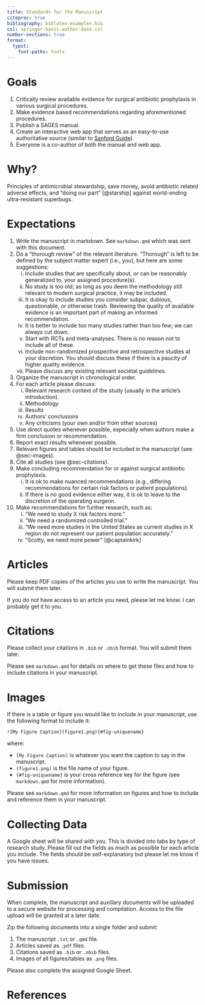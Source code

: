 ```yaml
---
title: Standards for the Manuscript
citeproc: true
bibliography: biblatex-examples.bib
csl: springer-basic-author-date.csl
number-sections: true
format: 
  typst:
    font-paths: fonts
---
```

```{=typst} 
#show link: set text(blue)
#show link: underline
#show raw: set text(font: "JetBrains Mono")
#show raw.where(block: false): set text(purple)
```
# Goals
1. Critically review available evidence for surgical antibiotic prophylaxis in various surgical procedures.
2. Make evidence based recommendations regarding aforementioned procedures.
3. Publish a SAGES manual.
4. Create an interactive web app that serves as an easy-to-use authoritative source (similar to [Sanford Guide](https://www.sanfordguide.com/)).
5. Everyone is a co-author of both the manual and web app.

# Why?
Principles of antimicrobial stewardship, save money, avoid antibiotic related adverse effects, and "doing our part" [@starship] against world-ending ultra-resistant superbugs.

# Expectations
1. Write the manuscript in markdown. See `markdown.qmd` which was sent with this document.
2. Do a "thorough review" of the relevant literature. "Thorough" is left to be defined by the subject matter expert (i.e., you), but here are some suggestions:
    i) Include studies that are specifically about, or can be reasonably generalized to, your assigned procedure(s).
    ii) No study is too old; as long as you deem the methodology still relevant to modern surgical practice, it may be included.
    iii) It is okay to include studies you consider subpar, dubious, questionable, or otherwise trash. Reviewing the quality of available evidence is an important part of making an informed recommendation.
    v) It is better to include too many studies rather than too few; we can always cut down.
    vi) Start with RCTs and meta-analyses. There is no reason not to include all of these.
    vii) Include non-randomized prospective and retrospective studies at your discretion. You should discuss these if there is a paucity of higher quality evidence.
    viii) Please discuss any existing relevant societal guidelines.
3. Organize the manuscript in chronological order.
3. For each article please discuss:
    i) Relevant research context of the study (usually in the article's introduction).
    ii) Methodology
    iii) Results
    iv) Authors' conclusions
    v) Any criticisms (your own and/or from other sources) 
3. Use direct quotes whenever possible, especially when authors make a firm conclusion or recommendation.
4. Report exact results whenever possible.
5. Relevant figures and tables should be included in the manuscript (see @sec-images).
6. Cite all studies (see @sec-citations).
7. Make concluding recommendation for or against surgical antibiotic prophylaxis.
    i) It is ok to make nuanced recommendations (e.g., differing recommendations for certain risk factors or patient populations).
    ii) If there is no good evidence either way, it is ok to leave to the discretion of the operating surgeon.
8. Make recommendations for further research, such as:
    i) "We need to study X risk factors more."
    ii) "We need a randomized controlled trial."
    iii) "We need more studies in the United States as current studies in X region do not represent our patient population accurately."
    iv) "Scotty, we need more power" [@captainkirk]

# Articles
Please keep PDF copies of the articles you use to write the manuscript. You will submit them later. 

:::{.callout-tip}
If you do not have access to an article you need, please let me know. I can probably get it to you.
:::

# Citations {#sec-citations}
Please collect your citations in `.bib` or `.nbib` format. You will submit them later.

Please see `markdown.qmd` for details on where to get these files and how to include citations in your manuscript.

# Images {#sec-images}
If there is a table or figure you would like to include in your manuscript, use the following format to include it:

```
![My Figure Caption](figure1.png){#fig-uniquename}
```
where:

- `[My Figure Caption]` is whatever you want the caption to say in the manuscript.
- `(figure1.png)` is the file name of your figure.
- `{#fig-uniquename}` is your cross reference key for the figure (see `markdown.qmd` for more information).

Please see `markdown.qmd` for more information on figures and how to include and reference them in your manuscript.

# Collecting Data
A Google sheet will be shared with you. This is divided into tabs by type of research study. Please fill out the fields as much as possible for each article you include. The fields should be self-explanatory but please let me know if you have issues.

# Submission
When complete, the manuscript and auxillary documents will be uploaded to a secure website for processing and compilation. Access to the file upload will be granted at a later date. 

Zip the following documents into a single folder and submit:

1. The manuscript `.txt` or `.qmd` file.
2. Articles saved as `.pdf` files.
3. Citations saved as `.bib` or `.nbib` files.
4. Images of all figures/tables as `.png` files.

Please also complete the assigned Google Sheet.

# References